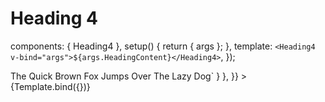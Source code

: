 
<Meta id="vue-heading-4" title="Vue.js Component/Heading 4" component={Heading4} />

# Heading 4

  components: { Heading4 },
  setup() {
    return { args };
  },
  template: `<Heading4 v-bind="args">${args.HeadingContent}</Heading4>`,
});

<Canvas>
  <Story
    name="Heading 4"
    args={{
      HeadingContent: "The Quick Brown Fox Jumps Over The Lazy Dog",
    }}
    parameters={{
      docs: { source: { code: `<Heading4>The Quick Brown Fox Jumps Over The Lazy Dog</Heading4>` } },
    }}
  >
    {Template.bind({})}
  </Story>
</Canvas>

<ArgsTable story="Heading 4" />
